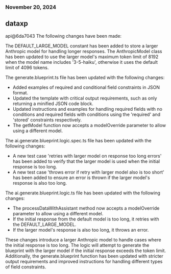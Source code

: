 ### November 20, 2024
## dataxp

api@6da7043
The following changes have been made:

The DEFAULT_LARGE_MODEL constant has been added to store a larger Anthropic model for handling longer responses. The AnthropicModel class has been updated to use the larger model's maximum token limit of 8192 when the model name includes '3-5-haiku', otherwise it uses the default limit of 4096 tokens.

The generate.blueprint.ts file has been updated with the following changes:
- Added examples of required and conditional field constraints in JSON format.
- Updated the template with critical output requirements, such as only returning a minified JSON code block.
- Updated instructions and examples for handling required fields with no conditions and required fields with conditions using the 'required' and 'stored' constraints respectively.
- The getModel function now accepts a modelOverride parameter to allow using a different model.

The ai.generate.blueprint.logic.spec.ts file has been updated with the following changes:
- A new test case 'retries with larger model on response too long errors' has been added to verify that the larger model is used when the initial response is too long.
- A new test case 'throws error if retry with larger model also is too short' has been added to ensure an error is thrown if the larger model's response is also too long.

The ai.generate.blueprint.logic.ts file has been updated with the following changes:
- The processDataWithAssistant method now accepts a modelOverride parameter to allow using a different model.
- If the initial response from the default model is too long, it retries with the DEFAULT_LARGE_MODEL.
- If the larger model's response is also too long, it throws an error.

These changes introduce a larger Anthropic model to handle cases where the initial response is too long. The logic will attempt to generate the blueprint with the larger model if the initial response exceeds the token limit. Additionally, the generate.blueprint function has been updated with stricter output requirements and improved instructions for handling different types of field constraints.